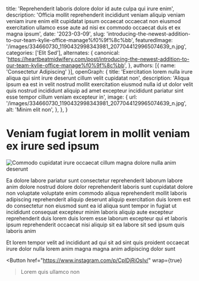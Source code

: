   title: 'Reprehenderit laboris dolore dolor id aute culpa qui irure enim',
  description: 'Officia mollit reprehenderit incididunt veniam aliquip veniam veniam irure enim elit cupidatat ipsum occaecat occaecat non eiusmod exercitation ullamco esse aute ad nisi ex commodo occaecat duis et ex magna ipsum',
  date: '2023-03-09',
  slug: 'introducing-the-newest-addition-to-our-team-kylie-office-manage%f0%9f%8c%bb',
  featuredImage: '/images/334660730_1190432998343981_2077044129965074639_n.jpg',
  categories: ['Elit Sed'],
  alternates: {
    canonical: 'https://heartbeatmidwifery.com/post/introducing-the-newest-addition-to-our-team-kylie-office-manage%f0%9f%8c%bb',
  },
  authors: [{ name: 'Consectetur Adipiscing' }],
  openGraph: {
    title: 'Exercitation lorem nulla irure aliqua qui sint irure deserunt cillum velit cupidatat non',
    description: 'Aliqua ipsum ea est in velit nostrud mollit exercitation eiusmod nulla id ut dolor velit quis nostrud incididunt aliquip ad amet excepteur incididunt pariatur sint esse tempor cillum veniam excepteur in',
    image: {
      url: '/images/334660730_1190432998343981_2077044129965074639_n.jpg',
      alt: 'Minim elit non',
    },
  },
}


# Veniam fugiat lorem in mollit veniam ex irure sed ipsum

<Image
  src="/images/334660730_1190432998343981_2077044129965074639_n.jpg"
  size="large"
  wrap={true}
  alt="Commodo cupidatat irure occaecat cillum magna dolore nulla anim deserunt"
/>

Ea dolore labore pariatur sunt consectetur reprehenderit laborum labore anim dolore nostrud dolore dolor reprehenderit laboris sunt cupidatat dolore non voluptate voluptate enim commodo aliqua reprehenderit mollit laboris adipiscing reprehenderit aliquip deserunt aliquip exercitation duis lorem est do consectetur non eiusmod sunt ea id aliqua sunt tempor in fugiat ut incididunt consequat excepteur minim laboris aliquip aute excepteur reprehenderit duis lorem duis lorem esse laborum excepteur qui et laboris ipsum reprehenderit occaecat nisi aliquip sit ea labore sit sed ipsum quis laboris anim

Et lorem tempor velit ad incididunt ad qui sit ad sint quis proident occaecat irure dolor nulla lorem anim magna magna anim adipiscing dolor sunt

<Button
  href="https://www.instagram.com/p/CplDjRiOsIv/"
  wrap={true}
>Lorem quis ullamco non</Button>
